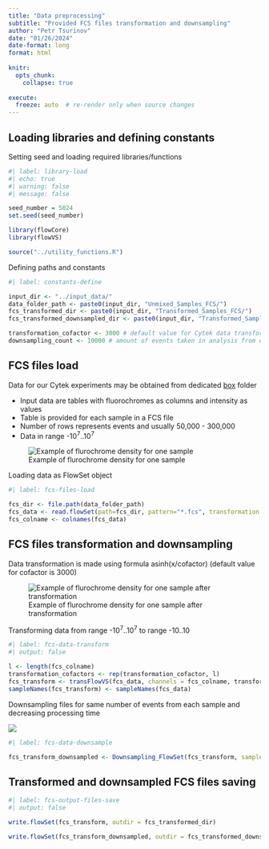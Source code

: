 ```yaml
---
title: "Data preprocessing"
subtitle: "Provided FCS files transformation and downsampling"
author: "Petr Tsurinov"
date: "01/26/2024"
date-format: long
format: html
    
knitr:
  opts_chunk: 
    collapse: true
    
execute:
  freeze: auto  # re-render only when source changes
---
```


## Loading libraries and defining constants

Setting seed and loading required libraries/functions

```r
#| label: library-load
#| echo: true
#| warning: false
#| message: false

seed_number = 5024
set.seed(seed_number)

library(flowCore)
library(flowVS)

source("../utility_functions.R")
```

Defining paths and constants

```r
#| label: constants-define

input_dir <- "../input_data/"
data_folder_path <- paste0(input_dir, "Unmixed_Samples_FCS/")
fcs_transformed_dir <- paste0(input_dir, "Transformed_Samples_FCS/")
fcs_transformed_downsampled_dir <- paste0(input_dir, "Transformed_Samples_Downsampled_FCS/")

transformation_cofactor <- 3000 # default value for Cytek data transformation
downsampling_count <- 10000 # amount of events taken in analysis from every sample file
```

## FCS files load

Data for our Cytek experiments may be obtained from dedicated [box](http://box.com) folder

-   Input data are tables with fluorochromes as columns and intensity as values
-   Table is provided for each sample in a FCS file
-   Number of rows represents events and usually 50,000 - 300,000
-   Data in range -10^7^..10^7^

![Example of flurochrome density for one sample](images/FCS_PerCP-A_flurochrome_density.png)

Loading data as FlowSet object

```r
#| label: fcs-files-load

fcs_dir <- file.path(data_folder_path)
fcs_data <- read.flowSet(path=fcs_dir, pattern="*.fcs", transformation = FALSE, truncate_max_range = FALSE) 
fcs_colname <- colnames(fcs_data)
```

## FCS files transformation and downsampling

Data transformation is made using formula asinh(x/cofactor) (default value for cofactor is 3000)

![Example of flurochrome density for one sample after transformation](images/FCS_PerCP-A_flurochrome_transformed_density.png)

Transforming data from range -10^7^..10^7^ to range -10..10

```r
#| label: fcs-data-transform
#| output: false

l <- length(fcs_colname)
transformation_cofactors <- rep(transformation_cofactor, l)
fcs_transform <- transFlowVS(fcs_data, channels = fcs_colname, transformation_cofactors)
sampleNames(fcs_transform) <- sampleNames(fcs_data)
```

Downsampling files for same number of events from each sample and decreasing processing time

![](images/Downsampling_example.png)

```r
#| label: fcs-data-downsample

fcs_transform_downsampled <- Downsampling_FlowSet(fcs_transform, samplesize = downsampling_count, seed_number = seed_number)
```

## Transformed and downsampled FCS files saving

```r
#| label: fcs-output-files-save
#| output: false

write.flowSet(fcs_transform, outdir = fcs_transformed_dir)

write.flowSet(fcs_transform_downsampled, outdir = fcs_transformed_downsampled_dir)
```

